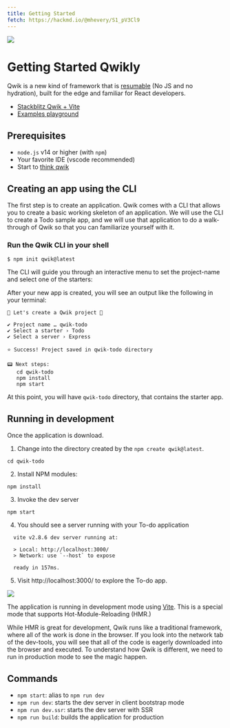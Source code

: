 ```yaml
---
title: Getting Started
fetch: https://hackmd.io/@mhevery/S1_pV3Cl9
---
```


<img class="mb-5" src="/banner.svg" />

# Getting Started Qwikly

Qwik is a new kind of framework that is [resumable](./concepts/resumable.mdx) (No JS and no hydration), built for the edge and familiar for React developers.

- [Stackblitz Qwik + Vite](https://stackblitz.com/edit/qwik-vite-todoapp?file=index.html)
- [Examples playground](/examples/reactivity/counter)

## Prerequisites

- `node.js` v14 or higher (with `npm`)
- Your favorite IDE (vscode recommended)
- Start to [think qwik](./think-qwik.mdx)

## Creating an app using the CLI

The first step is to create an application. Qwik comes with a CLI that allows you to create a basic working skeleton of an application. We will use the CLI to create a Todo sample app, and we will use that application to do a walk-through of Qwik so that you can familiarize yourself with it.

### Run the Qwik CLI in your shell

```shell
$ npm init qwik@latest
```

The CLI will guide you through an interactive menu to set the project-name and select one of the starters:

<script id="asciicast-493911" src="https://asciinema.org/a/493911.js" async></script>

After your new app is created, you will see an output like the following in your terminal:

```shell
💫 Let's create a Qwik project 💫

✔ Project name … qwik-todo
✔ Select a starter › Todo
✔ Select a server › Express

⭐️ Success! Project saved in qwik-todo directory

📟 Next steps:
   cd qwik-todo
   npm install
   npm start
```

At this point, you will have `qwik-todo` directory, that contains the starter app.

## Running in development

Once the application is download.

1. Change into the directory created by the `npm create qwik@latest`.

```shell
cd qwik-todo
```

2. Install NPM modules:

```shell
npm install
```

3. Invoke the dev server

```shell
npm start
```

4. You should see a server running with your To-do application

```shell
  vite v2.8.6 dev server running at:

  > Local: http://localhost:3000/
  > Network: use `--host` to expose

  ready in 157ms.
```

5. Visit http://localhost:3000/ to explore the To-do app.

![](https://i.imgur.com/O72rnhe.png)

The application is running in development mode using [Vite](https://vitejs.dev/). This is a special mode that supports Hot-Module-Reloading (HMR.)

While HMR is great for development, Qwik runs like a traditional framework, where all of the work is done in the browser. If you look into the network tab of the dev-tools, you will see that all of the code is eagerly downloaded into the browser and executed. To understand how Qwik is different, we need to run in production mode to see the magic happen.

## Commands

- `npm start`: alias to `npm run dev`
- `npm run dev`: starts the dev server in client bootstrap mode
- `npm run dev.ssr`: starts the dev server with SSR
- `npm run build`: builds the application for production
